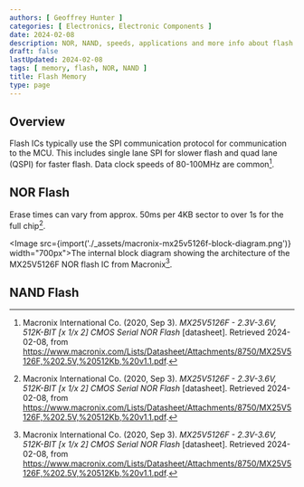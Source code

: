 ```yaml
---
authors: [ Geoffrey Hunter ]
categories: [ Electronics, Electronic Components ]
date: 2024-02-08
description: NOR, NAND, speeds, applications and more info about flash memory.
draft: false
lastUpdated: 2024-02-08
tags: [ memory, flash, NOR, NAND ]
title: Flash Memory
type: page
---
```



## Overview

Flash ICs typically use the SPI communication protocol for communication to the MCU. This includes single lane SPI for slower flash and quad lane (QSPI) for faster flash. Data clock speeds of 80-100MHz are common[^macronix-mx25v5126f-nor-flash-ds].

## NOR Flash

Erase times can vary from approx. 50ms per 4KB sector to over 1s for the full chip[^macronix-mx25v5126f-nor-flash-ds].

<Image src={import('./_assets/macronix-mx25v5126f-block-diagram.png')} width="700px">The internal block diagram showing the architecture of the MX25V5126F NOR flash IC from Macronix[^macronix-mx25v5126f-nor-flash-ds].</Image>

## NAND Flash

[^macronix-mx25v5126f-nor-flash-ds]: Macronix International Co. (2020, Sep 3). _MX25V5126F - 2.3V-3.6V, 512K-BIT [x 1/x 2] CMOS Serial NOR Flash_ [datasheet]. Retrieved 2024-02-08, from https://www.macronix.com/Lists/Datasheet/Attachments/8750/MX25V5126F,%202.5V,%20512Kb,%20v1.1.pdf.
